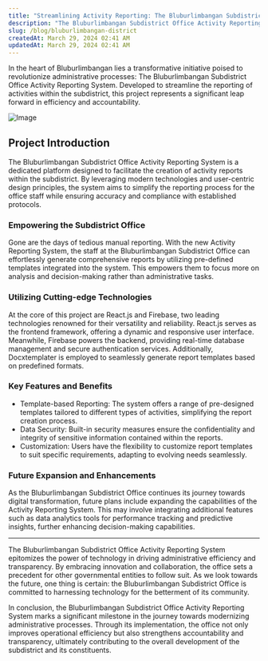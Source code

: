 ```yaml
---
title: "Streamlining Activity Reporting: The Bluburlimbangan Subdistrict Office Project"
description: "The Bluburlimbangan Subdistrict Office Activity Reporting System is a dedicated platform designed to facilitate the creation of activity reports within the subdistrict. By leveraging modern technologies and user-centric design principles, the system aims to simplify the reporting process for the office staff while ensuring accuracy and compliance with established protocols."
slug: /blog/bluburlimbangan-district
createdAt: March 29, 2024 02:41 AM
updatedAt: March 29, 2024 02:41 AM
---
```


In the heart of Bluburlimbangan lies a transformative initiative poised to revolutionize administrative processes: The Bluburlimbangan Subdistrict Office Activity Reporting System. Developed to streamline the reporting of activities within the subdistrict, this project represents a significant leap forward in efficiency and accountability.

<Image
  src="https://lh3.googleusercontent.com/d/138I5HRUArMmST3PkKxk1XjhLykyNgFGa=s2000"
  alt="Image"
  className="object-cover rounded-md overflow-hidden"
  width={2000}
  height={2500}
/>

## Project Introduction

The Bluburlimbangan Subdistrict Office Activity Reporting System is a dedicated platform designed to facilitate the creation of activity reports within the subdistrict. By leveraging modern technologies and user-centric design principles, the system aims to simplify the reporting process for the office staff while ensuring accuracy and compliance with established protocols.

### Empowering the Subdistrict Office

Gone are the days of tedious manual reporting. With the new Activity Reporting System, the staff at the Bluburlimbangan Subdistrict Office can effortlessly generate comprehensive reports by utilizing pre-defined templates integrated into the system. This empowers them to focus more on analysis and decision-making rather than administrative tasks.

### Utilizing Cutting-edge Technologies

At the core of this project are React.js and Firebase, two leading technologies renowned for their versatility and reliability. React.js serves as the frontend framework, offering a dynamic and responsive user interface. Meanwhile, Firebase powers the backend, providing real-time database management and secure authentication services. Additionally, Docxtemplater is employed to seamlessly generate report templates based on predefined formats.

### Key Features and Benefits

- Template-based Reporting: The system offers a range of pre-designed templates tailored to different types of activities, simplifying the report creation process.
- Data Security: Built-in security measures ensure the confidentiality and integrity of sensitive information contained within the reports.
- Customization: Users have the flexibility to customize report templates to suit specific requirements, adapting to evolving needs seamlessly.

### Future Expansion and Enhancements

As the Bluburlimbangan Subdistrict Office continues its journey towards digital transformation, future plans include expanding the capabilities of the Activity Reporting System. This may involve integrating additional features such as data analytics tools for performance tracking and predictive insights, further enhancing decision-making capabilities.

---

The Bluburlimbangan Subdistrict Office Activity Reporting System epitomizes the power of technology in driving administrative efficiency and transparency. By embracing innovation and collaboration, the office sets a precedent for other governmental entities to follow suit. As we look towards the future, one thing is certain: the Bluburlimbangan Subdistrict Office is committed to harnessing technology for the betterment of its community.

In conclusion, the Bluburlimbangan Subdistrict Office Activity Reporting System marks a significant milestone in the journey towards modernizing administrative processes. Through its implementation, the office not only improves operational efficiency but also strengthens accountability and transparency, ultimately contributing to the overall development of the subdistrict and its constituents.
